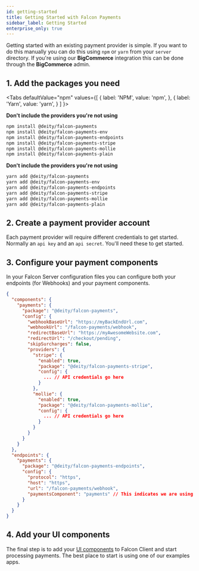 ```yaml
---
id: getting-started
title: Getting Started with Falcon Payments
sidebar_label: Getting Started
enterprise_only: true
---
```


Getting started with an existing payment provider is simple. If you want to do this manually you can do this using `npm` or `yarn` from your `server` directory.  If you're using our **BigCommerce** integration this can be done through the **BigCommerce** admin.

## 1. Add the packages you need


<Tabs
  defaultValue="npm"
  values={[
    { label: 'NPM', value: 'npm', },
    { label: 'Yarn', value: 'yarn', }
  ]
}>
<TabItem value="npm">

**Don't include the providers you're not using**

```bash
npm install @deity/falcon-payments
npm install @deity/falcon-payments-env
npm install @deity/falcon-payments-endpoints
npm install @deity/falcon-payments-stripe
npm install @deity/falcon-payments-mollie
npm install @deity/falcon-payments-plain
```

</TabItem>
<TabItem value="yarn">

**Don't include the providers you're not using**

```bash
yarn add @deity/falcon-payments
yarn add @deity/falcon-payments-env
yarn add @deity/falcon-payments-endpoints
yarn add @deity/falcon-payments-stripe
yarn add @deity/falcon-payments-mollie
yarn add @deity/falcon-payments-plain
```

</TabItem>
</Tabs>

## 2. Create a payment provider account

Each payment provider will require different credentials to get started. Normally an `api key` and an `api secret`. You'll need these to get started.

## 3. Configure your payment components

In your Falcon Server configuration files you can configure both your endpoints (for Webhooks) and your payment components. 


```json
{
  "components": {
    "payments": {
      "package": "@deity/falcon-payments",
      "config": {
        "webhookBaseUrl": "https://myBackEndUrl.com",
        "webhookUrl": "/falcon-payments/webhook",
        "redirectBaseUrl": "https://myAwesomeWebsite.com",
        "redirectUrl": "/checkout/pending",
        "skipSurcharges": false,
        "providers": {
          "stripe": {
            "enabled": true,
            "package": "@deity/falcon-payments-stripe", 
            "config": {
              ... // API credentials go here
            }
          },
          "mollie": {
            "enabled": true,
            "package": "@deity/falcon-payments-mollie",
            "config": {
              ... // API credentials go here
            }
          }
        }
      }
    }
  },
  "endpoints": {
    "payments": {
      "package": "@deity/falcon-payments-endpoints",
      "config": {
        "protocol": "https",
        "host": "https",
        "url": "/falcon-payments/webhook",
        "paymentsComponent": "payments" // This indicates we are using the payments compoent, that in turn is using @deity/falcon-payments
      }
    }
  }
}
```

## 4. Add your UI components
The final step is to add your [UI components](../ui) to Falcon Client and start processing payments. The best place to start is using one of our examples apps.
